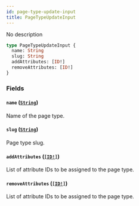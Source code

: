 ```yaml
---
id: page-type-update-input
title: PageTypeUpdateInput
---
```


No description

```graphql
type PageTypeUpdateInput {
  name: String
  slug: String
  addAttributes: [ID!]
  removeAttributes: [ID!]
}
```

### Fields

#### `name` ([`String`](/developer/api-reference/scalars/string.mdx))

Name of the page type.

#### `slug` ([`String`](/developer/api-reference/scalars/string.mdx))

Page type slug.

#### `addAttributes` ([`[ID!]`](/developer/api-reference/scalars/id.mdx))

List of attribute IDs to be assigned to the page type.

#### `removeAttributes` ([`[ID!]`](/developer/api-reference/scalars/id.mdx))

List of attribute IDs to be assigned to the page type.
